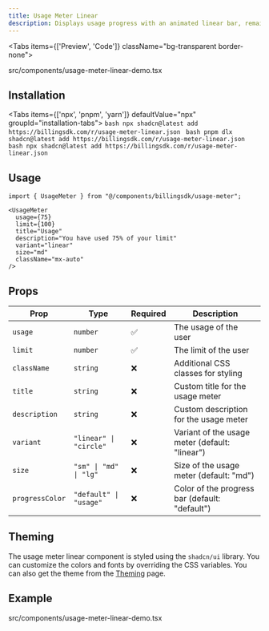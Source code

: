 ```yaml
---
title: Usage Meter Linear
description: Displays usage progress with an animated linear bar, remaining quota, status badges, and size variants.
---
```


<Tabs items={['Preview', 'Code']} className="bg-transparent border-none">
  <Tab value="Preview" className="border-none bg-transparent p-0 mt-3">
    <PreviewComponents registryName="usage-meter-linear">
      <UsageMeterLinearDemo />
    </PreviewComponents>
  </Tab>

  <Tab value="Code" className="mt-3">
  <include cwd lang="tsx" meta='title="src/components/usage-meter-linear-demo.tsx"'>src/components/usage-meter-linear-demo.tsx</include>

  </Tab>
</Tabs>

## Installation

<Tabs items={['npx', 'pnpm', 'yarn']} defaultValue="npx" groupId="installation-tabs">
  <Tab value="npx">
    ```bash
    npx shadcn@latest add https://billingsdk.com/r/usage-meter-linear.json
    ```
  </Tab>
  <Tab value="pnpm">
    ```bash
    pnpm dlx shadcn@latest add https://billingsdk.com/r/usage-meter-linear.json
    ```
  </Tab>
  <Tab value="yarn">
    ```bash
    npx shadcn@latest add https://billingsdk.com/r/usage-meter-linear.json
    ```
  </Tab>
</Tabs>

## Usage

```tsx
import { UsageMeter } from "@/components/billingsdk/usage-meter";
```
```tsx
<UsageMeter
  usage={75}
  limit={100}
  title="Usage"
  description="You have used 75% of your limit"
  variant="linear"
  size="md"
  className="mx-auto"
/>
```

## Props

| Prop | Type | Required | Description |
|------|------|----------|-------------|
| `usage` | `number` | ✅ | The usage of the user |
| `limit` | `number` | ✅ | The limit of the user |
| `className` | `string` | ❌ | Additional CSS classes for styling |
| `title` | `string` | ❌ | Custom title for the usage meter |
| `description` | `string` | ❌ | Custom description for the usage meter |
| `variant` | `"linear" \| "circle"` | ❌ | Variant of the usage meter (default: "linear") |
| `size` | `"sm" \| "md" \| "lg"` | ❌ | Size of the usage meter (default: "md") |
| `progressColor` | `"default" \| "usage"` | ❌ | Color of the progress bar (default: "default") |

## Theming

The usage meter linear component is styled using the `shadcn/ui` library. You can customize the colors and fonts by overriding the CSS variables. You can also get the theme from the [Theming](/docs/theming) page.


## Example
<include cwd lang="tsx" meta='title="src/components/usage-meter-linear-demo.tsx"'>src/components/usage-meter-linear-demo.tsx</include>
